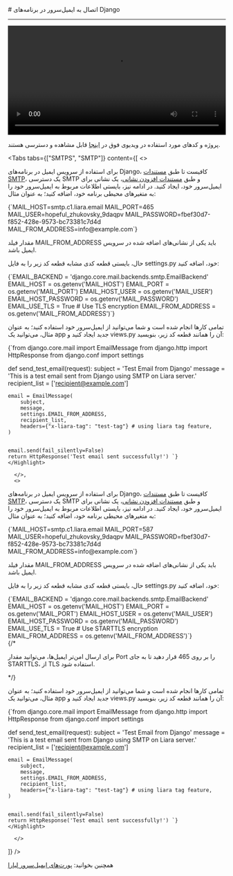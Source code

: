 

<Layout>
<Head>
<title>مستندات اتصال به ایمیل سرور در Django - لیارا</title>
<meta property="og:title" content="مستندات خدمات رایانش ابری لیارا" />
<meta property="og:description" content="مستندات اتصال به ایمیل سرور در فریم‌ورک Django"  />
<meta property="og:image" content="https://files.liara.ir/liara/logos/liara-poster.jpg" />
</Head>
# اتصال به ایمیل‌سرور در برنامه‌های Django
<hr className="mb-2" />

<video
  src="https://files.liara.ir/liara/django/django-email-server.mp4"
  controls="controls"
  className="block w-full"
  width="100%"
/>

<div className="h-2" />
<Alert variant="success">
<p>
پروژه و کدهای مورد استفاده در ویدیوی فوق در <a href="https://github.com/liara-cloud/django-getting-started/tree/email-server" className="text-[#2196f3] ">اینجا</a> قابل مشاهده و دسترسی هستند.
</p>
</Alert>

<Tabs 
  tabs={["SMTPS", "SMTP"]} 
    content={[
      <>

برای استفاده از سرویس ایمیل در برنامه‌های Django، کافیست
تا طبق <a href="/email-server/how-tos/add-smtp-user" className="text-[#2196f3] ">مستندات SMTP</a>، یک دسترسی SMTP و طبق <a href="/email-server/how-tos/add-account" className="text-[#2196f3] ">مستندات افزودن نشانی</a>، یک نشانی برای ایمیل‌سرور خود، ایجاد کنید.
در ادامه نیز، بایستی 
اطلاعات مربوط به ایمیل‌سرور خود را 
به متغیرهای محیطی برنامه خود، اضافه کنید؛ به عنوان مثال:

<div className="h-2" />
<div dir='ltr'>
    <Highlight className="bash">
        {`MAIL_HOST=smtp.c1.liara.email
MAIL_PORT=465
MAIL_USER=hopeful_zhukovsky_9daqpv
MAIL_PASSWORD=fbef30d7-f852-428e-9573-bc73381c7d4d
MAIL_FROM_ADDRESS=info@example.com`}
    </Highlight>
</div>
<div className="h-2" />
<Alert variant='info'>
<p>
مقدار فیلد <Important>MAIL_FROM_ADDRESS</Important> باید یکی از نشانی‌های اضافه شده در سرویس ایمیل باشد.
</p>
</Alert>

حال، بایستی قطعه کدی مشابه قطعه کد زیر را به فایل <Important>settings.py</Important> خود، اضافه کنید:
<div className="h-2" />
<div dir='ltr'>
    <Highlight className="py">
        {`EMAIL_BACKEND = 'django.core.mail.backends.smtp.EmailBackend'
EMAIL_HOST = os.getenv('MAIL_HOST')
EMAIL_PORT = os.getenv('MAIL_PORT')
EMAIL_HOST_USER = os.getenv('MAIL_USER')
EMAIL_HOST_PASSWORD = os.getenv('MAIL_PASSWORD')
EMAIL_USE_TLS = True  # Use TLS encryption
EMAIL_FROM_ADDRESS = os.getenv('MAIL_FROM_ADDRESS')`}
    </Highlight>
</div>
<div className="h-2" />

تمامی کارها انجام شده است و شما می‌توانید از ایمیل‌سرور خود استفاده کنید؛ به عنوان مثال، می‌توانید یک app جدید ایجاد 
کنید و <Important>views.py</Important> آن را همانند قطعه کد زیر، بنویسید: 

<div className="h-2" />
<div dir='ltr'>
    <Highlight className="py">
        {`from django.core.mail import EmailMessage
from django.http import HttpResponse
from django.conf import settings

def send_test_email(request):
    subject = 'Test Email from Django'
    message = 'This is a test email sent from Django using SMTP on Liara server.'
    recipient_list = ['recipient@example.com']
    
    email = EmailMessage(
        subject,
        message,
        settings.EMAIL_FROM_ADDRESS,
        recipient_list,
        headers={"x-liara-tag": "test-tag"} # using liara tag feature,
    )

    
    email.send(fail_silently=False)
    return HttpResponse('Test email sent successfully!') `}
    </Highlight>
</div>
<div className="h-2" />

      </>,
      <>

برای استفاده از سرویس ایمیل در برنامه‌های Django، کافیست
تا طبق <a href="/email-server/how-tos/add-smtp-user" className="text-[#2196f3] ">مستندات SMTP</a>، یک دسترسی SMTP و طبق <a href="/email-server/how-tos/add-account" className="text-[#2196f3] ">مستندات افزودن نشانی</a>، یک نشانی برای ایمیل‌سرور خود، ایجاد کنید.
در ادامه نیز، بایستی 
اطلاعات مربوط به ایمیل‌سرور خود را 
به متغیرهای محیطی برنامه خود، اضافه کنید؛ به عنوان مثال:

<div className="h-2" />
<div dir='ltr'>
    <Highlight className="bash">
        {`MAIL_HOST=smtp.c1.liara.email
MAIL_PORT=587
MAIL_USER=hopeful_zhukovsky_9daqpv
MAIL_PASSWORD=fbef30d7-f852-428e-9573-bc73381c7d4d
MAIL_FROM_ADDRESS=info@example.com`}
    </Highlight>
</div>
<div className="h-2" />
<Alert variant='info'>
<p>
مقدار فیلد <Important>MAIL_FROM_ADDRESS</Important> باید یکی از نشانی‌های اضافه شده در سرویس ایمیل باشد.
</p>
</Alert>

حال، بایستی قطعه کدی مشابه قطعه کد زیر را به فایل <Important>settings.py</Important> خود، اضافه کنید:
<div className="h-2" />
<div dir='ltr'>
    <Highlight className="py">
        {`EMAIL_BACKEND = 'django.core.mail.backends.smtp.EmailBackend'
EMAIL_HOST = os.getenv('MAIL_HOST')
EMAIL_PORT = os.getenv('MAIL_PORT')
EMAIL_HOST_USER = os.getenv('MAIL_USER')
EMAIL_HOST_PASSWORD = os.getenv('MAIL_PASSWORD')
EMAIL_USE_TLS = True  # Use STARTTLS encryption
EMAIL_FROM_ADDRESS = os.getenv('MAIL_FROM_ADDRESS')`}
    </Highlight>
</div>
<div className="h-2" />
{/* <Alert variant='info'>
<p>
برای ارسال امن‌تر ایمیل‌ها، می‌توانید مقدار Port را بر روی 465 قرار دهید تا
به جای STARTTLS، از TLS استفاده شود. 
</p>
</Alert> */}



تمامی کارها انجام شده است و شما می‌توانید از ایمیل‌سرور خود استفاده کنید؛ به عنوان مثال، می‌توانید یک app جدید ایجاد 
کنید و <Important>views.py</Important> آن را همانند قطعه کد زیر، بنویسید: 

<div className="h-2" />
<div dir='ltr'>
    <Highlight className="py">
        {`from django.core.mail import EmailMessage
from django.http import HttpResponse
from django.conf import settings

def send_test_email(request):
    subject = 'Test Email from Django'
    message = 'This is a test email sent from Django using SMTP on Liara server.'
    recipient_list = ['recipient@example.com']
    
    email = EmailMessage(
        subject,
        message,
        settings.EMAIL_FROM_ADDRESS,
        recipient_list,
        headers={"x-liara-tag": "test-tag"} # using liara tag feature,
    )

    
    email.send(fail_silently=False)
    return HttpResponse('Test email sent successfully!') `}
    </Highlight>
</div>
<div className="h-2" />

      </>
  ]}
/>

<Alert variant="success">
<p>
همچنین بخوانید: <a href="/email-server/details/ports/" className="text-[#2196f3]">پورت‌های ایمیل‌سرور لیارا</a>
</p>
</Alert>

</Layout>